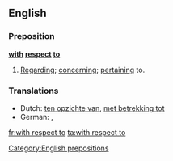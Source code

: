==English==
===Preposition===
'''[[with]] [[respect]] [[to]]'''
# [[regarding|Regarding]]; [[concerning]]; [[pertaining]] to.

===Translations===
* Dutch: [[ten opzichte van]], [[met betrekking tot]]
* German: {{t|de|in Bezug auf}}, {{t|de|bezüglich}}

[[Category:English prepositions]]

[[fr:with respect to]]
[[ta:with respect to]]